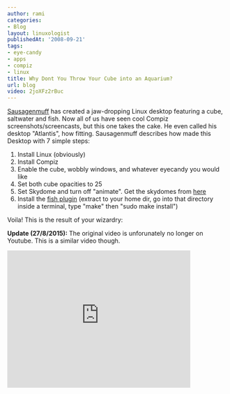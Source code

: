 ```yaml
---
author: rami
categories:
- Blog
layout: linuxologist
publishedAt: '2008-09-21'
tags:
- eye-candy
- apps
- compiz
- linux
title: Why Dont You Throw Your Cube into an Aquarium?
url: blog
video: 2joXFz2rBuc
---
```


[Sausagenmuff](http://www.youtube.com/user/sausagenmuff) has created a jaw-dropping Linux desktop featuring a cube, saltwater and fish. Now all of us have seen cool Compiz screenshots/screencasts, but this one takes the cake. He even called his desktop "Atlantis", how fitting. Sausagenmuff describes how made this Desktop with 7 simple steps:

1. Install Linux (obviously)
2. Install Compiz
3. Enable the cube, wobbly windows, and whatever eyecandy you would like
4. Set both cube opacities to 25
5. Set Skydome and turn off "animate". Get the skydomes from [here](http://www.PearFilms.com/Skydomes.tar.gz)
6. Install the [fish plugin](http://gitweb.compiz-fusion.org/?p=fusion/plugins/atlantis;a=snapshot;h=d3e913e8fd1da7ad77beedc364cdea582a6f730e;sf=tgz) (extract to your home dir, go into that directory inside a terminal, type "make" then "sudo make install")

Voila! This is the result of your wizardry:

**Update (27/8/2015):** The original video is unforunately no longer on Youtube. This is a similar video though.

<iframe width="420" height="315" src="https://www.youtube-nocookie.com/embed/2joXFz2rBuc?rel=0&amp;controls=0&amp;showinfo=0" frameborder="0" allowfullscreen></iframe>